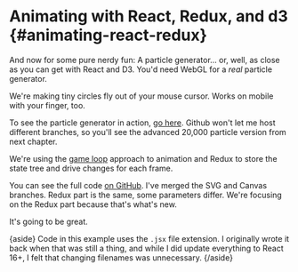# Animating with React, Redux, and d3 {#animating-react-redux}

And now for some pure nerdy fun: A particle generator… or, well, as close as
you can get with React and D3. You'd need WebGL for a _real_ particle
generator.

We're making tiny circles fly out of your mouse cursor. Works on mobile with
your finger, too.

To see the particle generator in action,
[go here](https://swizec.github.io/react-particles-experiment/). Github won't
let me host different branches, so you'll see the advanced 20,000 particle
version from next chapter.

We're using the
[game loop](https://swizec1.teachable.com/courses/react-for-data-visualization/lectures/6906604#game-loop)
approach to animation and Redux to store the state tree and drive changes for
each frame.

You can see the full code
[on GitHub](https://github.com/Swizec/react-particles-experiment). I've merged
the SVG and Canvas branches. Redux part is the same, some parameters differ.
We're focusing on the Redux part because that's what's new.

It's going to be great.

{aside} Code in this example uses the `.jsx` file extension. I originally wrote
it back when that was still a thing, and while I did update everything to React
16+, I felt that changing filenames was unnecessary. {/aside}